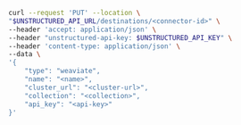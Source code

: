 ```bash REST (Change)
curl --request 'PUT' --location \
"$UNSTRUCTURED_API_URL/destinations/<connector-id>" \
--header 'accept: application/json' \
--header "unstructured-api-key: $UNSTRUCTURED_API_KEY" \
--header 'content-type: application/json' \
--data \
'{
    "type": "weaviate",
    "name": "<name>",
    "cluster_url": "<cluster-url>",
    "collection": "<collection>",
    "api_key": "<api-key>"
}'
```
